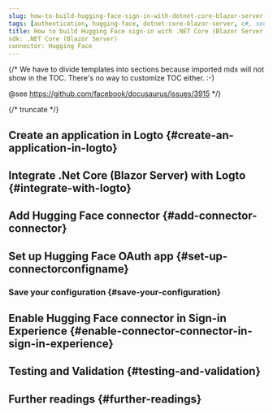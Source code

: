 ```yaml
---
slug: how-to-build-hugging-face-sign-in-with-dotnet-core-blazor-server-and-logto
tags: [authentication, hugging-face, dotnet-core-blazor-server, c#, social-sign-in, sign-in, login]
title: How to build Hugging Face sign-in with .NET Core (Blazor Server)
sdk: .NET Core (Blazor Server)
connector: Hugging Face
---
```


{/*
  We have to divide templates into sections because imported mdx will not show in the TOC.
  There's no way to customize TOC either. :-)

  @see https://github.com/facebook/docusaurus/issues/3915
*/}




{/* truncate */}

<Intro connector={connector} sdk=".NET Core (Blazor Server)" link="https://learn.microsoft.com/en-us/aspnet/core/blazor/hosting-models?view=aspnetcore-9.0#blazor-server" />

## Create an application in Logto \{#create-an-application-in-logto}

<CreateApplication type="Traditional web" framework=".Net Core (Blazor Server)" />

## Integrate .Net Core (Blazor Server) with Logto \{#integrate-with-logto}

<FrameworkGuide />

## Add Hugging Face connector \{#add-connector-connector}

<AddSocialConnector connector={connector} framework=".Net Core (Blazor Server)" />

## Set up Hugging Face OAuth app \{#set-up-connectorconfigname}

<ConnectorGuide />

### Save your configuration \{#save-your-configuration}

<SaveYourConfiguration connector={connector} />

## Enable Hugging Face connector in Sign-in Experience \{#enable-connector-connector-in-sign-in-experience}

<EnableSocialConnector connector={connector} />

## Testing and Validation \{#testing-and-validation}

<TestingAndValidation connector={connector} sdk=".NET Core (Blazor Server)" />

## Further readings \{#further-readings}

<FurtherReadings />

